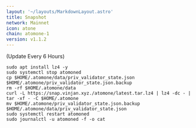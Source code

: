 ```yaml
---
layout: '~/layouts/MarkdownLayout.astro'
title: Snapshot
network: Mainnet
icon: atone
chain: atomone-1
version: v1.1.2
---
```

(Update Every 6 Hours)
```
sudo apt install lz4 -y
sudo systemctl stop atomoned
cp $HOME/.atomone/data/priv_validator_state.json $HOME/.atomone/priv_validator_state.json.backup
rm -rf $HOME/.atomone/data
curl -L https://snap.vinjan.xyz./atomone/latest.tar.lz4 | lz4 -dc - | tar -xf - -C $HOME/.atomone
mv $HOME/.atomone/priv_validator_state.json.backup $HOME/.atomone/data/priv_validator_state.json
sudo systemctl restart atomoned
sudo journalctl -u atomoned -f -o cat
```
